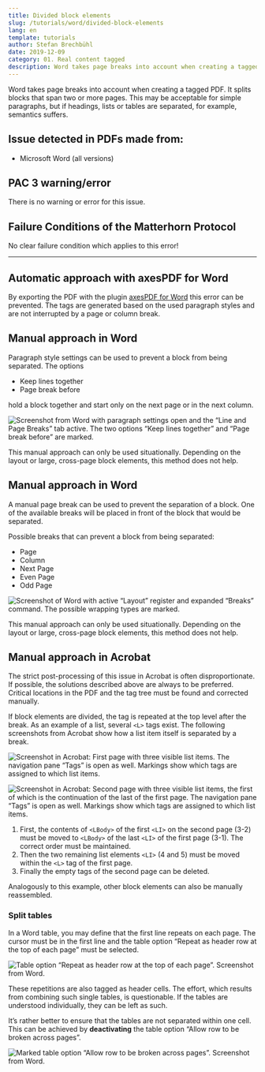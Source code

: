 ```yaml
---
title: Divided block elements
slug: /tutorials/word/divided-block-elements
lang: en
template: tutorials
author: Stefan Brechbühl
date: 2019-12-09
category: 01. Real content tagged
description: Word takes page breaks into account when creating a tagged PDF. It splits blocks that span two or more pages. This may be acceptable for simple paragraphs, but if headings, lists or tables are separated, for example, semantics suffers.
---
```


Word takes page breaks into account when creating a tagged PDF. It splits blocks that span two or more pages. This may be acceptable for simple paragraphs, but if headings, lists or tables are separated, for example, semantics suffers.

## Issue detected in PDFs made from:

- Microsoft Word (all versions)

## PAC 3 warning/error

There is no warning or error for this issue.

## Failure Conditions of the Matterhorn Protocol

No clear failure condition which applies to this error!

***

## Automatic approach with axesPDF for Word

By exporting the PDF with the plugin [axesPDF for Word](https://www.axes4.com/axespdf-for-word-overview.html) this error can be prevented. The tags are generated based on the used paragraph styles and are not interrupted by a page or column break.

## Manual approach in Word

Paragraph style settings can be used to prevent a block from being separated. The options

- Keep lines together
- Page break before

hold a block together and start only on the next page or in the next column.

![Screenshot from Word with paragraph settings open and the “Line and Page Breaks” tab active. The two options “Keep lines together” and “Page break before” are marked.](word-paragraph-page-break.png)

<WarningMessage>
This manual approach can only be used situationally. Depending on the layout or large, cross-page block elements, this method does not help.
</WarningMessage>

## Manual approach in Word

A manual page break can be used to prevent the separation of a block. One of the available breaks will be placed in front of the block that would be separated.

Possible breaks that can prevent a block from being separated:

- Page
- Column
- Next Page
- Even Page
- Odd Page

![Screenshot of Word with active “Layout” register and expanded “Breaks” command. The possible wrapping types are marked.](word-breaks.png)

<WarningMessage>
This manual approach can only be used situationally. Depending on the layout or large, cross-page block elements, this method does not help.
</WarningMessage>

## Manual approach in Acrobat

<WarningMessage>
The strict post-processing of this issue in Acrobat is often disproportionate. If possible, the solutions described above are always to be preferred. Critical locations in the PDF and the tag tree must be found and corrected manually.
</WarningMessage>

If block elements are divided, the tag is repeated at the top level after the break. As an example of a list, several `<L>` tags exist. The following screenshots from Acrobat show how a list item itself is separated by a break.

![Screenshot in Acrobat: First page with three visible list items. The navigation pane “Tags” is open as well. Markings show which tags are assigned to which list items.](acrobat-liste-geteilt-1.png)

![Screenshot in Acrobat: Second page with three visible list items, the first of which is the continuation of the last of the first page. The navigation pane “Tags” is open as well. Markings show which tags are assigned to which list items.](acrobat-liste-geteilt-2.png) 

1. First, the contents of `<LBody>` of the first `<LI>` on the second page (3-2) must be moved to `<LBody>` of the last `<LI>` of the first page (3-1). The correct order must be maintained.
2. Then the two remaining list elements `<LI>` (4 and 5) must be moved within the `<L>` tag of the first page.
3. Finally the empty tags of the second page can be deleted.

Analogously to this example, other block elements can also be manually reassembled.

### Split tables

In a Word table, you may define that the first line repeats on each page. The cursor must be in the first line and the table option “Repeat as header row at the top of each page” must be selected.

![Table option “Repeat as header row at the top of each page”. Screenshot from Word.](word-table-repeat-header.png)

These repetitions are also tagged as header cells. The effort, which results from combining such single tables, is questionable. If the tables are understood individually, they can be left as such.

It’s rather better to ensure that the tables are not separated within one cell. This can be achieved by **deactivating** the table option “Allow row to be broken across pages”.

![Marked table option “Allow row to be broken across pages”. Screenshot from Word.](word-table-allow-broken-row.png)